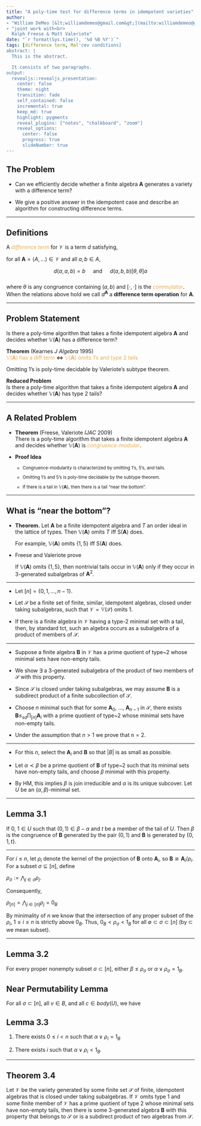 ```yaml
---
title: "A poly-time test for difference terms in idempotent varieties"
author:
- "William DeMeo [&lt;williamdemeo@gmail.com&gt;](mailto:williamdemeo@gmail.com)"
- "joint work with<br> 
  Ralph Freese & Matt Valeriote"
date: "`r format(Sys.time(), '%d %B %Y')`"
tags: [difference term, Mal'cev conditions]
abstract: |
  This is the abstract.

  It consists of two paragraphs.
output:
  revealjs::revealjs_presentation:
    center: false
    theme: night
    transition: fade
    self_contained: false
    incremental: true
    keep_md: true
    highlight: pygments
    reveal_plugins: ["notes", "chalkboard", "zoom"]
    reveal_options:
      center: false
      progress: true
      slideNumber: true
---
```


## The Problem

- Can we efficiently decide whether a finite algebra $\mathbf{A}$ generates
  a variety with a difference term?

- We give a positive answer in the idempotent case and describe 
  an algorithm for constructing difference terms. 

---

## Definitions

<div class="fragment" align="left">A  <a style="color:#e7ad52">*difference term*</a> for $\mathcal V$ is a term $d$ satisfying,
  <p>
  for all $\mathbf A = \langle A, \dots \rangle \in \mathcal V$ and all $a, b \in A$, 
  </p>
  $$d(a,a,b) = b \quad \text{ and } \quad
  d(a,b,b) \mathrel{[\theta, \theta]} a$$
  </div>
  <br>
  <div class="fragment" align="left">where $\theta$ is any congruence containing $(a,b)$ and $[\cdot, \cdot]$ is the <a style="color:#e7ad52">*commutator*</a>.</div>


<aside class="notes"> When the relations above hold we call $d^{\mathbf{A}}$
a **difference term operation** for $\mathbf{A}$.
</aside>

---

## Problem Statement
<div class="fragment" align="left">
  Is there a poly-time algorithm that takes a finite
  idempotent algebra $\mathbf{A}$ and decides 
  whether $\mathbb{V}(\mathbf{A})$ has a difference term?
</div>

<p>

<div class="fragment" align="left">
  **Theorem** (Kearnes *J Algebra* 1995) 
  <br>
  <a style="color:#e7ad52">$\mathbb{V}(\mathbf{A})$ has a diff term</a>
  $\Leftrightarrow$ <a style="color:#e7ad52"> $\mathbb{V}(\mathbf{A})$ omits 1's and type 2 tails</a>
</div>

<p>

<div class="fragment" align="left">
  Omitting 1's is poly-time decidable by Valeriote's subtype theorem.
</div>

<p>

<div class="fragment" align="left">
  **Reduced Problem** <br>
  Is there a poly-time algorithm that takes a finite 
  idempotent algebra $\mathbf{A}$ and decides whether 
  $\mathbb{V}(\mathbf{A})$ has type 2 tails?
</div>

---

## A Related Problem

+ **Theorem** (Freese, Valeriote *IJAC* 2009)<br>
  There is a poly-time algorithm that takes a finite
  idempotent algebra $\mathbf{A}$ and decides whether $\mathbb{V}(\mathbf{A})$ is 
  <a style="color:#e7ad52">*congruence-modular*</a>.

+ **Proof Idea**
  <small>
  <ul> 
    <li>Congruence-modularity is characterized by omitting 1's, 5's, and tails.</li>
    <li> Omitting 1's and 5's is poly-time decidable by the subtype theorem.</li>
    <li> If there is a tail in $\mathbb{V}(\mathbf{A})$, then there is a tail
         "near the bottom".</li>
  </ul>
  </small>

---

## What is "near the bottom"?

- **Theorem.** Let $\mathbf{A}$ be a finite idempotent algebra and $T$ an order ideal in the
  lattice of types. Then $\mathbb{V}(\mathbf{A})$ omits $T$ iff $\mathsf{S}(\mathbf{A})$
  does.
  <p>
  For example, $\mathbb{V}(\mathbf{A})$ omits $\{1, 5\}$ iff $\mathsf{S}(\mathbf{A})$ 
  does.
  </p>

- Freese and Valeriote prove
  <p>
  If $\mathbb{V}(\mathbf{A})$ omits $\{1, 5\}$, 
  then nontrivial tails occur in $\mathbb{V}(\mathbf{A})$ only if they occur
  in 3-generated subalgebras of $\mathbf{A}^2$.</p>

---

- Let $[n] = \{0,1,\dots, n-1\}$.

- Let $\mathcal S$ be a finite set of finite, similar, idempotent algebras, 
  closed under taking subalgebras, such that $\mathcal V = \mathbb{V}(\mathcal S)$ omits 1.

- If there is a finite algebra in $\mathcal V$ having a type-2 minimal 
  set with a tail, then, by standard tct, such an algebra occurs as a subalgebra 
  of a product of members of $\mathcal S$. 

---

- Suppose a finite algebra $\mathbf{B}$ in $\mathcal V$ has a prime 
  quotient of type~2 whose minimal sets have non-empty tails.

- We show $\exists$ a 3-generated subalgebra of the
  product of two members of $\mathcal S$ with this property.

- Since $\mathcal S$ is closed under taking subalgebras,
  we may assume $\mathbf{B}$ is a subdirect
  product of a finite subcollection of $\mathcal S$. 

- Choose $n$ minimal such that for some $\mathbf{A}_0$,
  $\dots$, $\mathbf{A}_{n-1}$ in $\mathcal S$, there exists
  $\mathbf{B} \leq_{sd} \prod_{[n]} \mathbf{A}_i$
  with a prime quotient of type~2 whose minimal sets have
  non-empty tails.
  
- Under the assumption that $n > 1$ we prove that $n = 2$.

---

- For this $n$, select the $\mathbf{A}_i$ and $\mathbf{B}$ so that $|B|$ is as small as possible.

- Let $\alpha \prec \beta$ be a prime quotient of $\mathbf{B}$ 
  of type~2 such that its minimal sets have
  non-empty tails, and choose $\beta$ minimal with this property.

- By HM, this implies $\beta$ is join 
  irreducible and $\alpha$ is its unique subcover.
  Let $U$ be an $(\alpha, \beta)$-minimal set. 

---

## Lemma 3.1

If $0$, $1 \in U$ such that $(0,1) \in \beta - \alpha$ and
$t$ be a member of the tail of $U$. Then $\beta$ is the 
congruence of $\mathbf{B}$
generated by the pair $(0,1)$ and $\mathbf{B}$ is generated 
by $\{0, 1, t\}$.

---

For $i \leq n$, let $\rho_i$ 
denote the kernel of the projection of $\mathbf{B}$ onto $\mathbf{A}_i$,
so $\mathbf{B} \cong \mathbf{A}_i/\rho_i$.
For a subset $\sigma \subseteq [n]$, define

$\rho_\sigma := \bigwedge_{j\in \sigma} \rho_j.$

Consequently,

$\rho_{[n]} = \bigwedge_{j\in [n]}\rho_j = 0_{B}$

By minimality of $n$ we know that the intersection of any  proper subset of the
$\rho_i$, $1 \leq i \leq n$ is strictly above $0_B$.  Thus,
$0_B < \rho_\sigma < 1_B$ for all 
$\emptyset \subset \sigma\subset [n]$
(by $\subset$ we mean \emph{proper} subset).

---

## Lemma 3.2
  For every proper nonempty subset $\sigma \subset [n]$,
  either $\beta \leq \rho_\sigma$ or $\alpha \vee \rho_\sigma = 1_B$.

## Near Permutability Lemma

For all $\sigma \subset [n]$, all $v\in B$, and all $c\in body(U)$, we have
\begin{equation*}(v,c) \in \beta \circ \rho_\sigma \cap \rho_\sigma \circ \beta.\end{equation*}

## Lemma 3.3

1. There exists $0 \leq i < n$ such that $\alpha \vee \rho_i = 1_B$

2. There exists $i$ such that $\alpha \vee \rho_i < 1_B$.

---

## Theorem 3.4

Let $\mathcal V$ be the variety generated by some finite set $\mathcal S$ of finite,
idempotent algebras that is closed under taking subalgebras. If $\mathcal V$
omits type 1 and some finite member of $\mathcal V$ has a prime quotient 
of type 2 whose minimal sets have non-empty tails, then there is some
3-generated algebra $\mathbf{B}$ with this property that belongs to $\mathcal S$ or 
is a subdirect product of two algebras from $\mathcal S$. 



